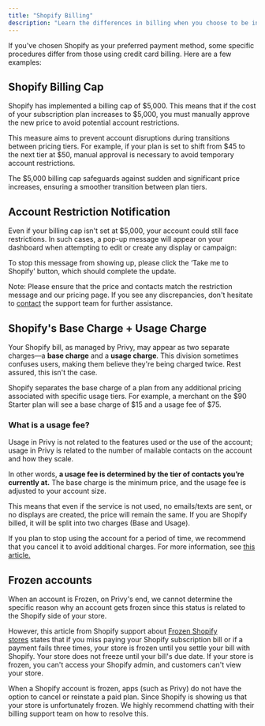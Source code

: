```yaml
---
title: "Shopify Billing"
description: "Learn the differences in billing when you choose to be invoiced via Shopify."
---
```


If you've chosen Shopify as your preferred payment method, some specific procedures differ from those using credit card billing. Here are a few examples:

## Shopify Billing Cap

Shopify has implemented a billing cap of $5,000. This means that if the cost of your subscription plan increases to $5,000, you must manually approve the new price to avoid potential account restrictions.

This measure aims to prevent account disruptions during transitions between pricing tiers. For example, if your plan is set to shift from $45 to the next tier at $50, manual approval is necessary to avoid temporary account restrictions.

The $5,000 billing cap safeguards against sudden and significant price increases, ensuring a smoother transition between plan tiers.

## Account Restriction Notification

Even if your billing cap isn't set at $5,000, your account could still face restrictions. In such cases, a pop-up message will appear on your dashboard when attempting to edit or create any display or campaign:

To stop this message from showing up, please click the ‘Take me to Shopify’ button, which should complete the update.

Note: Please ensure that the price and contacts match the restriction message and our pricing page. If you see any discrepancies, don't hesitate to [contact](mailto:support@privy.com) the support team for further assistance.

## Shopify's Base Charge + Usage Charge

Your Shopify bill, as managed by Privy, may appear as two separate charges—a **base charge** and a **usage charge**. This division sometimes confuses users, making them believe they're being charged twice. Rest assured, this isn't the case.

Shopify separates the base charge of a plan from any additional pricing associated with specific usage tiers. For example, a merchant on the $90 Starter plan will see a base charge of $15 and a usage fee of $75.

### What is a usage fee?

Usage in Privy is not related to the features used or the use of the account; usage in Privy is related to the number of mailable contacts on the account and how they scale.

In other words, **a usage fee is determined by the tier of contacts you’re currently at.** The base charge is the minimum price, and the usage fee is adjusted to your account size.

This means that even if the service is not used, no emails/texts are sent, or no displays are created, the price will remain the same. If you are Shopify billed, it will be split into two charges (Base and Usage).

If you plan to stop using the account for a period of time, we recommend that you cancel it to avoid additional charges. For more information, see [this article.](https://privy.mintlify.app/docs/learn/account-settings-and-billing/account-settings/manage-your-plan)

## Frozen accounts

When an account is Frozen, on Privy's end, we cannot determine the specific reason why an account gets frozen since this status is related to the Shopify side of your store.

However, this article from Shopify support about [Frozen Shopify stores](https://help.shopify.com/en/manual/your-account/frozen-store) states that if you miss paying your Shopify subscription bill or if a payment fails three times, your store is frozen until you settle your bill with Shopify. Your store does not freeze until your bill's due date. If your store is frozen, you can't access your Shopify admin, and customers can't view your store.

When a Shopify account is frozen, apps (such as Privy) do not have the option to cancel or reinstate a paid plan. Since Shopify is showing us that your store is unfortunately frozen. We highly recommend chatting with their billing support team on how to resolve this.